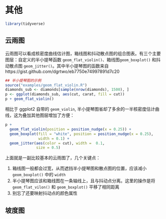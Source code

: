 
# 其他 {#others}

```r
library(tidyverse)
```

## 云雨图 {#Raincloud}



云雨图可以看成核密度曲线估计图，箱线图和抖动散点图的组合图表。有三个主要图层：自定义的半小提琴函数 `geom_flat_violin()`、箱线图`geom_boxplot()` 和抖动散点图 `geom_jitter()`。其中半小提琴图的函数来自 https://gist.github.com/dgrtwo/eb7750e74997891d7c20  


```r
## 半小提琴图的示例  
source("examples/geom_flat_violin.R")
diamonds_sub <- diamonds[sample(nrow(diamonds), 1500), ]
p <- ggplot(diamonds_sub, aes(cut, carat, fill = cut))
p + geom_flat_violin()    
```


相比于 ggplot2 自带的 `geom_violin`, 半小提琴图省却了多余的一半核密度估计曲线，这为叠加其他图层增加了方便：  


```r
p + 
  geom_flat_violin(position = position_nudge(x = 0.25)) + 
  geom_boxplot(fill = "white", position = position_nudge(x = 0.25),
               width = 0.1) + 
  geom_jitter(aes(color = cut), width =  0.1,
              size = 0.5)
```

上面就是一副比较基本的云雨图了，几个关键点：  

1. 箱线图一般都会过宽，从而遮挡半小提琴图和散点图的位置，应该减小`geom_boxplot()` 中的 `width`  
2. 半小提琴图应该和箱线图在一条轴线上，且与抖动点分离。这里的操作是将 `geom_flat_vilon()` 和 `geom_boxplot()` 平移了相同距离  
3. 别忘了还要映射抖动点的颜色属性     


## 坡度图  


